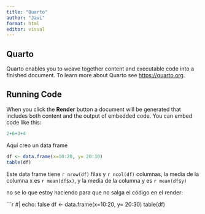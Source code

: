 ```yaml
---
title: "Quarto"
author: "Javi"
format: html
editor: visual
---
```


## Quarto

Quarto enables you to weave together content and executable code into a finished document. To learn more about Quarto see <https://quarto.org>.

## Running Code

When you click the **Render** button a document will be generated that includes both content and the output of embedded code. You can embed code like this:

```r
2+6+3+4
```
Aquí creo un data frame

```r
df <- data.frame(x=10:20, y= 20:30)
table(df)
```

Este data frame tiene `r nrow(df)` filas y `r ncol(df)` columnas, la media de la columna x es `r mean(df$x)`, y la media de la columna y es `r mean(df$y)`

no se lo que estoy haciendo
para que no salga el código en el render:

```r
#| echo: false
df <- data.frame(x=10:20, y= 20:30)
table(df)